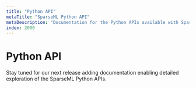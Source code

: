 ```yaml
---
title: "Python API"
metaTitle: "SparseML Python API"
metaDescription: "Documentation for the Python APIs available with SparseML enabling SOTA model sparsification"
index: 2000
---
```


# Python API

Stay tuned for our next release adding documentation enabling detailed exploration of the SparseML Python APIs.
